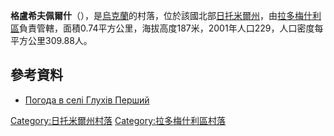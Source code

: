 {{coord|50|32|19|N|29|10|0|E|scale:30000|display=title}}

'''格盧希夫佩爾什'''（{{lang-uk|Глухів Перший}}），是[[烏克蘭|烏克蘭]]的村落，位於該國北部[[日托米爾州|日托米爾州]]，由[[拉多梅什利區|拉多梅什利區]]負責管轄，面積0.74平方公里，海拔高度187米，2001年人口229，人口密度每平方公里309.88人。

==參考資料==
* [http://weather.in.ua/ua/zhitomirskaja/5248 Погода в селі Глухів Перший] {{Wayback|url=http://weather.in.ua/ua/zhitomirskaja/5248 |date=20160305081255 }}

{{DEFAULTSORT:Глухів Перший}}
[[Category:日托米爾州村落|Category:日托米爾州村落]]
[[Category:拉多梅什利區村落|Category:拉多梅什利區村落]]


{{Zhytomyr-geo-stub}}